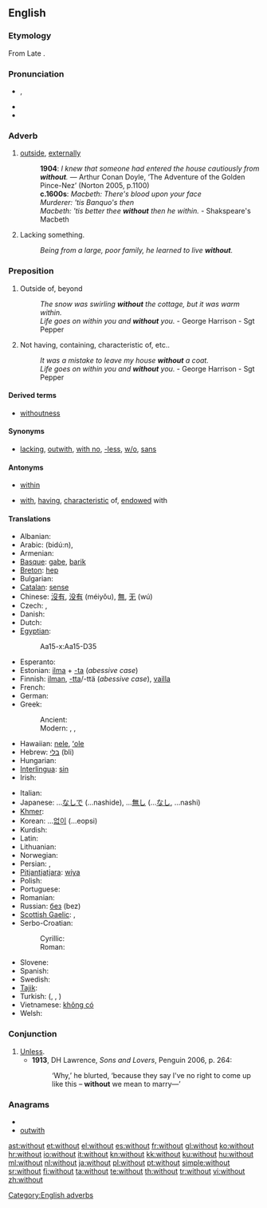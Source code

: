 {{also|Without}}
==English==

{{rank|came|men|come|109|without|make|def|might}}

===Etymology===
From Late {{etyl|ang|en}} {{term|wiþutan|wiþūtan|lang=ang}}. {{prefix|with|out}}

===Pronunciation===
* {{a|UK|US}} {{IPA|/wɪðˈaʊt/}}, {{SAMPA|/wID"aUt/}}
* {{audio|en-us-without.ogg|Audio (US)}}
* {{hyphenation|with|out}}

===Adverb===
{{en-adv}}

# {{context|archaic or literary}} [[outside]], [[externally]]
#: '''1904''': ''I knew that someone had entered the house cautiously from '''without'''.'' — Arthur Conan Doyle, ‘The Adventure of the Golden Pince-Nez’ (Norton 2005, p.1100)
#: '''c.1600s''': ''Macbeth: There's blood upon your face''
#: ''Murderer: 'tis Banquo's then''
#: ''Macbeth: 'tis better thee '''without''' then he within.'' - Shakspeare's Macbeth
# Lacking something.
#: ''Being from a large, poor family, he learned to live '''without'''.''

===Preposition===
{{infl|en|preposition}}

# {{context|archaic or literary}} Outside of, beyond
#: ''The snow was swirling '''without''' the cottage, but it was warm within.''
#: ''Life goes on within you and '''without''' you.'' - George Harrison - Sgt Pepper
# Not having, containing, characteristic of, etc..
#: ''It was a mistake to leave my house '''without''' a coat.''
#: ''Life goes on within you and '''without''' you.'' - George Harrison - Sgt Pepper

====Derived terms====
* [[withoutness]]

====Synonyms====
* [[lacking]], [[outwith]], [[with no]], [[-less]], [[w/o]], [[sans]]

====Antonyms====
* {{sense|outside}} [[within]]
* {{sense|not having}} [[with]], [[having]], [[characteristic]] of, [[endowed]] with

====Translations====
{{trans-top|not having}}
* Albanian: {{t-|sq|pa|xs=Albanian}}
* Arabic: {{Arab|[[بدون]]}} (bidú:n),  {{t-|ar|بغير|tr=bighayr}}
* Armenian: {{t-|hy|առանց|tr=aṙanc’}}
* [[Basque]]: [[gabe]], [[barik]]
* [[Breton]]: [[hep]]
* Bulgarian: {{t+|bg|без}}
* [[Catalan]]: [[sense]]
* Chinese: [[沒有]], [[没有]] (méiyǒu), [[無]], [[无]] (wú)
* Czech: {{t+|cs|bez}}, {{t+|cs|beze}}
* Danish: {{t-|da|uden}}
* Dutch: {{t+|nl|zonder}}
* [[Egyptian]]: {{tø|egy|mḫm|sc=Egyp}}
*: <hiero>Aa15-x:Aa15-D35</hiero>
* Esperanto: {{t-|eo|sen|xs=Esperanto}}
* Estonian: [[ilma]] + [[-ta]] (''abessive case'')
* Finnish: [[ilman]], [[-tta]]/-ttä (''abessive case''), [[vailla]]
* French: {{t+|fr|sans}}
* German: {{t+|de|ohne}}
* Greek:
*: Ancient: {{t|grc|ἄνευ|tr=áneu}}
*: Modern: {{t|el|χωρίς|tr=chorís}}, {{t|el|δίχως|tr=díchos}}, {{t|el|άνευ|tr=ánef}}
* Hawaiian: [[nele]], [[ʻole]]
* Hebrew: [[בלי]] (bli)
* Hungarian: {{t+|hu|nélkül}}
* [[Interlingua]]: [[sin]]
* Irish: {{t+|ga|gan|xs=Irish}}
{{trans-mid}}
* Italian: {{t+|it|senza}}
* Japanese: ...[[なしで]] (...nashide), ...[[無し]] (...[[なし]], ...nashi)
* [[Khmer]]: {{t-|km|ដោយគ្មាន|tr=daoee kmeeun|sc=Khmr|xs=Khmer}}
* Korean: ...[[없이]] (...eopsi)
* Kurdish: {{t+|ku|bê}}
* Latin: {{t+|la|sine}}
* Lithuanian: {{t+|lt|be|xs=Lithuanian}}
* Norwegian: {{t+|no|uten}}
* Persian: {{t+|fa|بی|tr=bi|xs=Persian}}, {{t-|fa|بدون|tr=bedun-e|xs=Persian}}
* [[Pitjantjatjara]]: [[wiya]]
* Polish: {{t+|pl|bez}}
* Portuguese: {{t+|pt|sem}}
* Romanian: {{t-|ro|fără}}
* Russian: [[без#Russian|без]] (bez)
* [[Scottish Gaelic]]: {{t-|gd|gun|xs=Scottish Gaelic}},  {{t-|gd|às aonais|xs=Scottish Gaelic}}
* Serbo-Croatian:
*: Cyrillic: {{tø|sh|без|alt=бѐз|sc=Cyrl|xs=Serbo-Croatian}}
*: Roman: {{tø|sh|bez|alt=bèz|xs=Serbo-Croatian}}
* Slovene: {{t+|sl|brez}}
* Spanish: {{t+|es|sin}}
* Swedish: {{t+|sv|utan}}
* [[Tajik]]: {{t-|tg|бе|tr=be|sc=Cyrl|xs=Tajik}}
* Turkish: {{t+|tr|-siz}} ({{t+|tr|-sız}}, {{t+|tr|-suz}}, {{t+|tr|-süz}})
* Vietnamese: [[không có]]
* Welsh: {{t-|cy|heb|xs=Welsh}}
{{trans-bottom}}

===Conjunction===
{{infl|en|conjunction}}

# [[unless|Unless]].
#*'''1913''', DH Lawrence, ''Sons and Lovers'', Penguin 2006, p. 264:
#*:‘Why,’ he blurted, ‘because they say I've no right to come up like this – '''without''' we mean to marry—’

===Anagrams===
* {{alphagram|hiottuw}}
* [[outwith#English|outwith]]

[[Category:English adverbs]]

[[ast:without]]
[[et:without]]
[[el:without]]
[[es:without]]
[[fr:without]]
[[gl:without]]
[[ko:without]]
[[hr:without]]
[[io:without]]
[[it:without]]
[[kn:without]]
[[kk:without]]
[[ku:without]]
[[hu:without]]
[[ml:without]]
[[nl:without]]
[[ja:without]]
[[pl:without]]
[[pt:without]]
[[simple:without]]
[[sr:without]]
[[fi:without]]
[[ta:without]]
[[te:without]]
[[th:without]]
[[tr:without]]
[[vi:without]]
[[zh:without]]